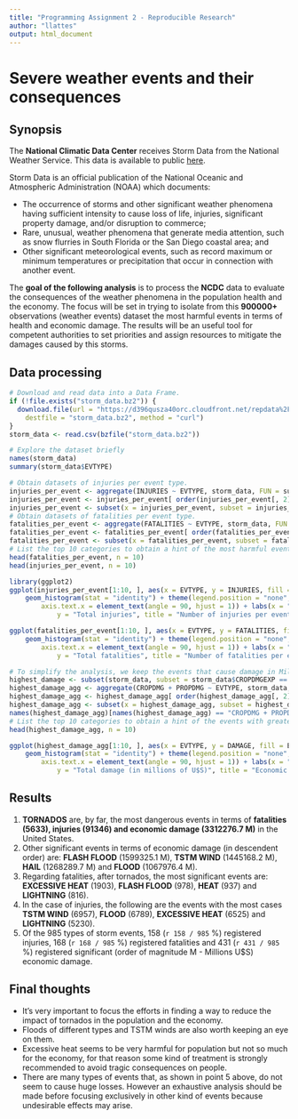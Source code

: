 ```yaml
---
title: "Programming Assignment 2 - Reproducible Research"
author: "llattes"
output: html_document
---
```


# Severe weather events and their consequences

## Synopsis

The __National Climatic Data Center__ receives Storm Data from the National Weather Service. This data is available to public [here](http://www.nws.noaa.gov/directives/).

Storm Data is an official publication of the National Oceanic and Atmospheric Administration (NOAA) which documents:

- The occurrence of storms and other significant weather phenomena having sufficient intensity to cause loss of life, injuries, significant property damage, and/or disruption to commerce;
- Rare, unusual, weather phenomena that generate media attention, such as snow flurries in South Florida or the San Diego coastal area; and
- Other significant meteorological events, such as record maximum or minimum temperatures or precipitation that occur in connection with another event.

The **goal of the following analysis** is to process the __NCDC__ data to evaluate the consequences of the weather phenomena in the population health and the economy. The focus will be set in trying to isolate from this **900000+** observations (weather events) dataset the most harmful events in terms of health and economic damage. The results will be an useful tool for competent authorities to set priorities and assign resources to mitigate the damages caused by this storms.

## Data processing

```r
# Download and read data into a Data Frame.
if (!file.exists("storm_data.bz2")) {
  download.file(url = "https://d396qusza40orc.cloudfront.net/repdata%2Fdata%2FStormData.csv.bz2",
    destfile = "storm_data.bz2", method = "curl")
}
storm_data <- read.csv(bzfile("storm_data.bz2"))
```

```r
# Explore the dataset briefly
names(storm_data)
summary(storm_data$EVTYPE)
```

```r
# Obtain datasets of injuries per event type.
injuries_per_event <- aggregate(INJURIES ~ EVTYPE, storm_data, FUN = sum)
injuries_per_event <- injuries_per_event[ order(injuries_per_event[, 2], decreasing = TRUE), ]
injuries_per_event <- subset(x = injuries_per_event, subset = injuries_per_event$INJURIES > 0)
# Obtain datasets of fatalities per event type.
fatalities_per_event <- aggregate(FATALITIES ~ EVTYPE, storm_data, FUN = sum)
fatalities_per_event <- fatalities_per_event[ order(fatalities_per_event[, 2], decreasing = TRUE), ]
fatalities_per_event <- subset(x = fatalities_per_event, subset = fatalities_per_event$FATALITIES > 0)
# List the top 10 categories to obtain a hint of the most harmful events.
head(fatalities_per_event, n = 10)
head(injuries_per_event, n = 10)
```

```r
library(ggplot2)
ggplot(injuries_per_event[1:10, ], aes(x = EVTYPE, y = INJURIES, fill = EVTYPE)) +
    geom_histogram(stat = "identity") + theme(legend.position = "none",
        axis.text.x = element_text(angle = 90, hjust = 1)) + labs(x = "Event type",
            y = "Total injuries", title = "Number of injuries per event type")
```

```r
ggplot(fatalities_per_event[1:10, ], aes(x = EVTYPE, y = FATALITIES, fill = EVTYPE)) +
    geom_histogram(stat = "identity") + theme(legend.position = "none",
        axis.text.x = element_text(angle = 90, hjust = 1)) + labs(x = "Event type",
            y = "Total fatalities", title = "Number of fatalities per event type")
```

```r
# To simplify the analysis, we keep the events that cause damage in Millions (U$S).
highest_damage <- subset(storm_data, subset = storm_data$CROPDMGEXP == "M" | storm_data$PROPDMGEXP == "M")
highest_damage_agg <- aggregate(CROPDMG + PROPDMG ~ EVTYPE, storm_data, FUN = sum)
highest_damage_agg <- highest_damage_agg[ order(highest_damage_agg[, 2], decreasing = TRUE), ]
highest_damage_agg <- subset(x = highest_damage_agg, subset = highest_damage_agg[, 2] > 0)
names(highest_damage_agg)[names(highest_damage_agg) == "CROPDMG + PROPDMG"] <- "DAMAGE"
# List the top 10 categories to obtain a hint of the events with greatest economic consequences.
head(highest_damage_agg, n = 10)
```


```r
ggplot(highest_damage_agg[1:10, ], aes(x = EVTYPE, y = DAMAGE, fill = EVTYPE)) +
    geom_histogram(stat = "identity") + theme(legend.position = "none",
        axis.text.x = element_text(angle = 90, hjust = 1)) + labs(x = "Event type",
            y = "Total damage (in millions of U$S)", title = "Economic consequences of storm events")
```

## Results

1. **TORNADOS** are, by far, the most dangerous events in terms of **fatalities (5633), injuries (91346) and economic damage (3312276.7 M)** in the United States.
2. Other significant events in terms of economic damage (in descendent order) are: **FLASH FLOOD** (1599325.1 M), **TSTM WIND** (1445168.2 M), **HAIL** (1268289.7 M) and **FLOOD** (1067976.4 M).
3. Regarding fatalities, after tornados, the most significant events are: **EXCESSIVE HEAT** (1903), **FLASH FLOOD** (978), **HEAT** (937) and **LIGHTNING** (816).
4. In the case of injuries, the following are the events with the most cases **TSTM WIND** (6957), **FLOOD** (6789), **EXCESSIVE HEAT** (6525) and **LIGHTNING** (5230).
5. Of the 985 types of storm events, 158 (`r 158 / 985` %) registered injuries, 168 (`r 168 / 985` %) registered fatalities and 431 (`r 431 / 985` %) registered significant (order of magnitude M - Millions U$S) economic damage.

## Final thoughts

- It's very important to focus the efforts in finding a way to reduce the impact of tornados in the population and the economy.
- Floods of different types and TSTM winds are also worth keeping an eye on them.
- Excessive heat seems to be very harmful for population but not so much for the economy, for that reason some kind of treatment is strongly recommended to avoid tragic consequences on people.
- There are many types of events that, as shown in point 5 above, do not seem to cause huge losses. However an exhaustive analysis should be made before focusing exclusively in other kind of events because undesirable effects may arise.
